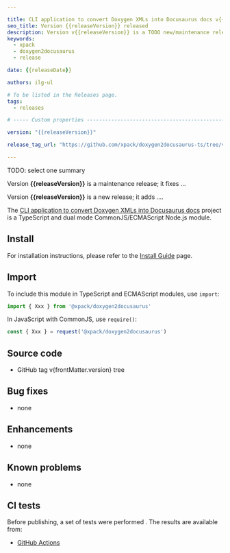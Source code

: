 ```yaml
---

title: CLI application to convert Doxygen XMLs into Docusaurus docs v{{releaseVersion}} released
seo_title: Version {{releaseVersion}} released
description: Version v{{releaseVersion}} is a TODO new/maintenance release
keywords:
  - xpack
  - doxygen2docusaurus
  - release

date: {{releaseDate}}

authors: ilg-ul

# To be listed in the Releases page.
tags:
  - releases

# ----- Custom properties -----------------------------------------------------

version: "{{releaseVersion}}"

release_tag_url: "https://github.com/xpack/doxygen2docusaurus-ts/tree/v{{releaseVersion}}"

---
```




TODO: select one summary

Version **{{releaseVersion}}** is a maintenance release; it fixes ...

Version **{{releaseVersion}}** is a new release; it adds ....

<!-- truncate -->

<PageMetadata title={frontMatter.seo_title} />

The [CLI application to convert Doxygen XMLs into Docusaurus docs](https://xpack.github.io/doxygen2docusaurus-ts/)
project is a TypeScript and dual mode CommonJS/ECMAScript Node.js module.

<CommonPrerequisites nodeVersion="20.0.0"/>

## Install

For installation instructions, please refer to the
[Install Guide](/docs/install/)
page.

## Import

To include this module in TypeScript and ECMAScript modules, use `import`:

```typescript
import { Xxx } from '@xpack/doxygen2docusaurus'
```

In JavaScript with CommonJS, use `require()`:

```javascript
const { Xxx } = request('@xpack/doxygen2docusaurus')
```

## Source code

- <Link to={frontMatter.release_tag_url}>GitHub tag v{frontMatter.version} tree</Link>

## Bug fixes

- none

## Enhancements

- none

## Known problems

- none

## CI tests

Before publishing, a set of tests were performed .
The results are available from:

- [GitHub Actions](https://github.com/xpack/doxygen2docusaurus-ts/actions)

